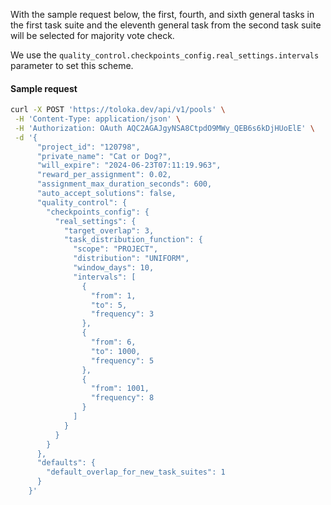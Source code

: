 With the sample request below, the first, fourth, and sixth general tasks in the first task suite and the eleventh general task from the second task suite will be selected for majority vote check.

We use the `quality_control.checkpoints_config.real_settings.intervals` parameter to set this scheme.

#### Sample request

```bash
curl -X POST 'https://toloka.dev/api/v1/pools' \
 -H 'Content-Type: application/json' \
 -H 'Authorization: OAuth AQC2AGAJgyNSA8CtpdO9MWy_QEB6s6kDjHUoElE' \
 -d '{
      "project_id": "120798",
      "private_name": "Cat or Dog?",
      "will_expire": "2024-06-23T07:11:19.963",
      "reward_per_assignment": 0.02,
      "assignment_max_duration_seconds": 600,
      "auto_accept_solutions": false,
      "quality_control": {
        "checkpoints_config": {
          "real_settings": {
            "target_overlap": 3,
            "task_distribution_function": {
              "scope": "PROJECT",
              "distribution": "UNIFORM",
              "window_days": 10,
              "intervals": [
                {
                  "from": 1,
                  "to": 5,
                  "frequency": 3
                },
                {
                  "from": 6,
                  "to": 1000,
                  "frequency": 5
                },
                {
                  "from": 1001,
                  "frequency": 8
                }
              ]
            }
          }
        }
      },
      "defaults": {
        "default_overlap_for_new_task_suites": 1
      }
    }'
```